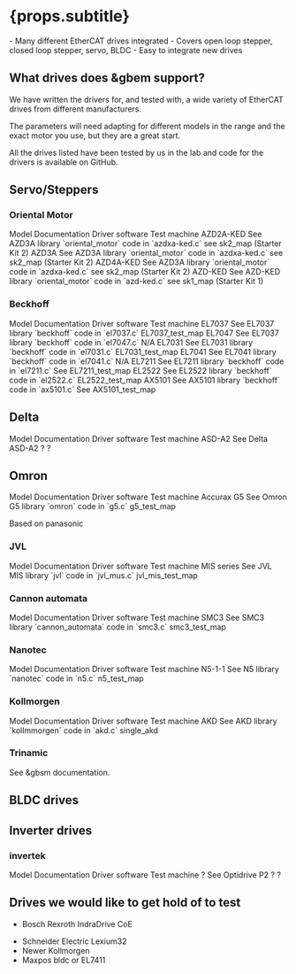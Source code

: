 

# {props.subtitle}
<Tldr>
    - Many different EtherCAT drives integrated
    - Covers open loop stepper, closed loop stepper, servo, BLDC
    - Easy to integrate new drives
</Tldr>

## What drives does &gbem support?

We have written the drivers for, and tested with, a wide variety of EtherCAT drives from different manufacturers.

The parameters will need adapting for different models in the range and the exact motor you use, but they are a great start.

All the drives listed have been tested by us in the lab and code for the drivers is available on GitHub.

## Servo/Steppers

### Oriental Motor

<BogStandardHeaderRow>
    <BogStandardCol span={3}>Model</BogStandardCol>
    <BogStandardCol span={4}>Documentation</BogStandardCol>
    <BogStandardCol span={12}>Driver  software</BogStandardCol>
    <BogStandardCol span={5}>Test machine</BogStandardCol>
</BogStandardHeaderRow>
<BogStandardRow>
<BogStandardCol span={3}>AZD2A-KED</BogStandardCol>
    <BogStandardCol span={4}><GlowsiteLink to={"/docs/gbem/drive_support/om_azd3a_ked"}>See AZD3A</GlowsiteLink></BogStandardCol>
<BogStandardCol span={12}>library `oriental_motor` code in `azdxa-ked.c`</BogStandardCol>
<BogStandardCol span={5}>see sk2_map (Starter Kit 2)</BogStandardCol>
</BogStandardRow>
<BogStandardRow>
    <BogStandardCol span={3}>AZD3A</BogStandardCol>
    <BogStandardCol span={4}><GlowsiteLink to={"/docs/gbem/drive_support/om_azd3a_ked"}>See AZD3A</GlowsiteLink></BogStandardCol>
    <BogStandardCol span={12}>library `oriental_motor` code in `azdxa-ked.c`</BogStandardCol>
    <BogStandardCol span={5}>see sk2_map (Starter Kit 2)</BogStandardCol>
</BogStandardRow>
<BogStandardRow>
    <BogStandardCol span={3}>AZD4A-KED</BogStandardCol>
    <BogStandardCol span={4}><GlowsiteLink to={"/docs/gbem/drive_support/om_azd3a_ked"}>See AZD3A</GlowsiteLink></BogStandardCol>
    <BogStandardCol span={12}>library `oriental_motor` code in `azdxa-ked.c`</BogStandardCol>
    <BogStandardCol span={5}>see sk2_map (Starter Kit 2)</BogStandardCol>
</BogStandardRow>
<BogStandardRow>
    <BogStandardCol span={3}>AZD-KED</BogStandardCol>
    <BogStandardCol span={4}><GlowsiteLink to={"/docs/gbem/drive_support/om_azd_ked"}>See AZD-KED</GlowsiteLink></BogStandardCol>
    <BogStandardCol span={12}>library `oriental_motor` code in `azd-ked.c`</BogStandardCol>
    <BogStandardCol span={5}>see sk1_map (Starter Kit 1)</BogStandardCol>
</BogStandardRow>



### Beckhoff

<BogStandardHeaderRow>
    <BogStandardCol span={3}>Model</BogStandardCol>
    <BogStandardCol span={4}>Documentation</BogStandardCol>
    <BogStandardCol span={12}>Driver  software</BogStandardCol>
    <BogStandardCol span={5}>Test machine</BogStandardCol>
</BogStandardHeaderRow>
<BogStandardRow>
    <BogStandardCol span={3}>EL7037</BogStandardCol>
    <BogStandardCol span={4}><GlowsiteLink to={"/docs/gbem/drive_support/EL7037"}>See EL7037</GlowsiteLink> </BogStandardCol>
    <BogStandardCol span={12}>library `beckhoff` code in `el7037.c`</BogStandardCol>
    <BogStandardCol span={5}>EL7037_test_map</BogStandardCol>
</BogStandardRow>
<BogStandardRow>
    <BogStandardCol span={3}>EL7047</BogStandardCol>
    <BogStandardCol span={4}><GlowsiteLink to={"/docs/gbem/drive_support/EL7037"}>See EL7037</GlowsiteLink> </BogStandardCol>
    <BogStandardCol span={12}>library `beckhoff` code in `el7047.c`</BogStandardCol>
    <BogStandardCol span={5}>N/A</BogStandardCol>
</BogStandardRow>
<BogStandardRow>
    <BogStandardCol span={3}>EL7031</BogStandardCol>
    <BogStandardCol span={4}><GlowsiteLink to={"/docs/gbem/drive_support/EL7031"}>See EL7031</GlowsiteLink> </BogStandardCol>
    <BogStandardCol span={12}>library `beckhoff` code in `el7031.c`</BogStandardCol>
    <BogStandardCol span={5}>EL7031_test_map</BogStandardCol>
</BogStandardRow>
<BogStandardRow>
    <BogStandardCol span={3}>EL7041</BogStandardCol>
    <BogStandardCol span={4}><GlowsiteLink to={"/docs/gbem/drive_support/EL7041"}>See EL7041</GlowsiteLink> </BogStandardCol>
    <BogStandardCol span={12}>library `beckhoff` code in `el7041.c`</BogStandardCol>
    <BogStandardCol span={5}>N/A</BogStandardCol>
</BogStandardRow>
<BogStandardRow>
    <BogStandardCol span={3}>EL7211</BogStandardCol>
    <BogStandardCol span={4}><GlowsiteLink to={"/docs/gbem/drive_support/EL7211"}>See EL7211</GlowsiteLink> </BogStandardCol>
    <BogStandardCol span={12}>library `beckhoff` code in `el7211.c`</BogStandardCol>
    <BogStandardCol span={5}>See EL7211_test_map</BogStandardCol>
</BogStandardRow>
<BogStandardRow>
    <BogStandardCol span={3}>EL2522</BogStandardCol>
    <BogStandardCol span={4}><GlowsiteLink to={"/docs/gbem/drive_support/EL2522"}>See EL2522</GlowsiteLink> </BogStandardCol>
    <BogStandardCol span={12}>library `beckhoff` code in `el2522.c`</BogStandardCol>
    <BogStandardCol span={5}>EL2522_test_map</BogStandardCol>
</BogStandardRow>
<BogStandardRow>
    <BogStandardCol span={3}>AX5101 </BogStandardCol>
    <BogStandardCol span={4}><GlowsiteLink to={"/docs/gbem/drive_support/beckhoff_ax5101"}>See AX5101</GlowsiteLink> </BogStandardCol>
    <BogStandardCol span={12}>library `beckhoff` code in `ax5101.c`</BogStandardCol>
    <BogStandardCol span={5}>See AX5101_test_map</BogStandardCol>
</BogStandardRow>





## Delta

<BogStandardHeaderRow>
    <BogStandardCol span={3}>Model</BogStandardCol>
    <BogStandardCol span={4}>Documentation</BogStandardCol>
    <BogStandardCol span={12}>Driver software</BogStandardCol>
    <BogStandardCol span={5}>Test machine</BogStandardCol>
</BogStandardHeaderRow>
<BogStandardRow>
    <BogStandardCol span={3}>ASD-A2</BogStandardCol>
    <BogStandardCol span={4}><GlowsiteLink to={"/docs/gbem/drive_support/delta_asd-a2"}>See Delta ASD-A2</GlowsiteLink> </BogStandardCol>
    <BogStandardCol span={12}>?</BogStandardCol>
    <BogStandardCol span={5}>?</BogStandardCol>
</BogStandardRow>


## Omron

<BogStandardHeaderRow>
    <BogStandardCol span={3}>Model</BogStandardCol>
    <BogStandardCol span={4}>Documentation</BogStandardCol>
    <BogStandardCol span={12}>Driver  software</BogStandardCol>
    <BogStandardCol span={5}>Test machine</BogStandardCol>
</BogStandardHeaderRow>
<BogStandardRow>
    <BogStandardCol span={3}>Accurax G5 </BogStandardCol>
    <BogStandardCol span={4}><GlowsiteLink to={"/docs/gbem/drive_support/omron_accurax_g5"}>See Omron G5</GlowsiteLink> </BogStandardCol>
    <BogStandardCol span={12}>library `omron` code in `g5.c`</BogStandardCol>
    <BogStandardCol span={5}>g5_test_map</BogStandardCol>
</BogStandardRow>


Based on panasonic

### JVL

<BogStandardHeaderRow>
    <BogStandardCol span={3}>Model</BogStandardCol>
    <BogStandardCol span={4}>Documentation</BogStandardCol>
    <BogStandardCol span={12}>Driver  software</BogStandardCol>
    <BogStandardCol span={5}>Test machine</BogStandardCol>
</BogStandardHeaderRow>
<BogStandardRow>
    <BogStandardCol span={3}>MIS series</BogStandardCol>
    <BogStandardCol span={4}><GlowsiteLink to={"/docs/gbem/adding_jvl_mis_drive"}>See JVL MIS</GlowsiteLink> </BogStandardCol>
    <BogStandardCol span={12}>library `jvl` code in `jvl_mus.c`</BogStandardCol>
    <BogStandardCol span={5}>jvl_mis_test_map</BogStandardCol>
</BogStandardRow>



### Cannon automata

<BogStandardHeaderRow>
    <BogStandardCol span={3}>Model</BogStandardCol>
    <BogStandardCol span={4}>Documentation</BogStandardCol>
    <BogStandardCol span={12}>Driver software</BogStandardCol>
    <BogStandardCol span={5}>Test machine</BogStandardCol>
</BogStandardHeaderRow>
<BogStandardRow>
    <BogStandardCol span={3}>SMC3 </BogStandardCol>
    <BogStandardCol span={4}><GlowsiteLink to={"/docs/gbem/drive_support/cannon_automata_smc3"}>See SMC3</GlowsiteLink> </BogStandardCol>
    <BogStandardCol span={12}>library `cannon_automata` code in `smc3.c`</BogStandardCol>
    <BogStandardCol span={5}>smc3_test_map</BogStandardCol>
</BogStandardRow>



### Nanotec
<BogStandardHeaderRow>
    <BogStandardCol span={3}>Model</BogStandardCol>
    <BogStandardCol span={4}>Documentation</BogStandardCol>
    <BogStandardCol span={12}>Driver software</BogStandardCol>
    <BogStandardCol span={5}>Test machine</BogStandardCol>
</BogStandardHeaderRow>
<BogStandardRow>
    <BogStandardCol span={3}>N5-1-1</BogStandardCol>
    <BogStandardCol span={4}><GlowsiteLink to={"/docs/gbem/drive_support/nanotec_n5"}>See N5</GlowsiteLink> </BogStandardCol>
    <BogStandardCol span={12}>library `nanotec` code in `n5.c`</BogStandardCol>
    <BogStandardCol span={5}>n5_test_map</BogStandardCol>
</BogStandardRow>




### Kollmorgen

<BogStandardHeaderRow>
    <BogStandardCol span={3}>Model</BogStandardCol>
    <BogStandardCol span={4}>Documentation</BogStandardCol>
    <BogStandardCol span={12}>Driver software</BogStandardCol>
    <BogStandardCol span={5}>Test machine</BogStandardCol>
</BogStandardHeaderRow>
<BogStandardRow>
    <BogStandardCol span={3}>AKD</BogStandardCol>
    <BogStandardCol span={4}><GlowsiteLink to={"/docs/gbem/drive_support/kollmorgen_akd"}>See AKD</GlowsiteLink> </BogStandardCol>
    <BogStandardCol span={12}>library `kollmmorgen` code in `akd.c`</BogStandardCol>
    <BogStandardCol span={5}>single_akd</BogStandardCol>
</BogStandardRow>

### Trinamic
See &gbsm documentation.


## BLDC drives




## Inverter drives

### invertek

<BogStandardHeaderRow>
    <BogStandardCol span={3}>Model</BogStandardCol>
    <BogStandardCol span={4}>Documentation</BogStandardCol>
    <BogStandardCol span={12}>Driver software</BogStandardCol>
    <BogStandardCol span={5}>Test machine</BogStandardCol>
</BogStandardHeaderRow>
<BogStandardRow>
    <BogStandardCol span={3}>? </BogStandardCol>
    <BogStandardCol span={4}><GlowsiteLink to={"/docs/gbem/drive_support/invertek_optidrive_p2"}>See Optidrive P2</GlowsiteLink> </BogStandardCol>
    <BogStandardCol span={12}>?</BogStandardCol>
    <BogStandardCol span={5}>?</BogStandardCol>
</BogStandardRow>

## Drives we would like to get hold of to test

* Bosch Rexroth IndraDrive CoE
- Schneider Electric Lexium32
- Newer Kollmorgen
- Maxpos bldc or EL7411

